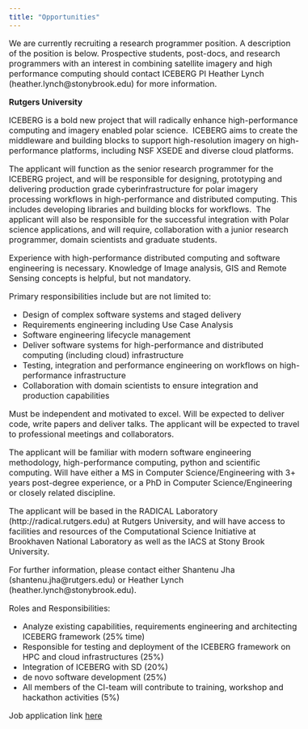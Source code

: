 ```yaml
---
title: "Opportunities"
---
```


<style type="text/css">
body{ /* Normal  */
      font-size: 16px;
  }
}
</style>

We are currently recruiting a research programmer position. A description of the position is below. Prospective students, post-docs, and research programmers with an interest in combining satellite imagery and high performance computing should contact ICEBERG PI Heather Lynch (heather.lynch@stonybrook.edu) for more information.

<!--
We are currently recruiting two Ph.D. positions associated with ICEBERG, and two research programmer positions. Descriptions of each position are below. Prospective students, post-docs, and research programmers with an interest in combining satellite imagery and high performance computing should contact ICEBERG PI Heather Lynch (heather.lynch@stonybrook.edu) for more information.

**Northern Arizona University**

Dr. Mark Salvatore is seeking applications for a PhD student to start in the Fall of 2018.  The student will work with high-resolution multispectral satellite data to identify, characterize, and map geologic units throughout the ice-free regions of Antarctica.  As part of a large collaborative and federally funded project, the student will also work closely with researchers, computer programmers, and students at collaborating institutions.  A successful candidate will have a strong background in surface geology, remote sensing, geographic information systems, and/or geologic mapping.  Prior research experience and computer programming skills are preferred.
The student will become a member of the dynamic and evolving Department of Physics & Astronomy at Northern Arizona University.  With a growing emphasis on planetary sciences, students in this program develop a deep understanding of planetary formation and evolution, remote sensing, spectroscopy, and planetary surface processes.  PhD students benefit from a full tuition waiver, a competitive stipend, and have the opportunity to participate in the campus healthcare plan.  Northern Arizona University is located in beautiful Flagstaff, Arizona, a four-season town located at the base of the San Francisco peaks and 70 miles from the Grand Canyon.  The Department of Physics & Astronomy is home to a friendly, engaging, and welcoming environment for individuals of all races, ethnicities, sexual orientations, and world views.
Applications are due by December 15, 2017.  Interested students should contact Dr. Salvatore directly (mark.salvatore@nau.edu) prior to submitting an application.

**University of California, Santa Barbara**

The Cryo-Hydrologic Remote Sensing Lab in the Department of Geography at the University of California - Santa Barbara is seeking prospective PhD students to start in 2018. The funded project aims to understand water balance in Arctic glacial systems through integration of DEMs and imagery-enabled classification of hydrological features.
Candidates with a background in remote sensing, GIS, or earth science, and strong programming skills (e.g. in IDL, Python, Matlab) are encouraged to apply.

Applicants should contact Prof. Vena Chu (venachu@ucsb.edu) with a CV/resume and a statement of research interests. For more information about the Graduate Program in Geography at UCSB, see the Geography Graduate Program Description (application deadline is December 15th).

**Stony Brook University**

The applicant will be responsible for prototyping and delivering production grade cyberinfrastructure for polar imagery processing workflows in high-performance and distributed computing. This includes imagery applications, libraries and workflow toolkits. Knowledge of Image analysis, GIS and Remote Sensing concepts is helpful but not mandatory. 

Primary responsibilities include but are not limited to:

* Develop tools and software frameworks that can effectively utilize high-performance and distributed computing (including cloud infrastructure)
*	Collaborate with application/domain scientist to derive requirements and implement solutions
*	Program in Python/C and related languages
*	Deliver tested, documented and production grade software 
*	Image Analysis Algorithms and Methods, including Machine-Learning techniques.

A successful programmer will be expected to deliver working prototypes and write technical reports. Will be familiar with modern software engineering methodology and scientific computing. 

The applicant must possess strong problem-solving skills, must have good organizational and communication skills and be able to work under minimal supervision. 

Will have either a MS/BS in Computer Science/Engineering with 3-5 years post-degree experience, or a PhD in Computer Science/Engineering or closely related discipline.

Will be based at Stony Brook University.

Please contact either Heather Lynch (heather.lynch@stonybrook.edu) or Shantenu Jha (shantenu.jha@stonybrook.edu).

Job application link [here](https://goo.gl/75B1B5)
-->

**Rutgers University**

ICEBERG is a bold new project that will radically enhance high-performance computing and imagery enabled polar science.  ICEBERG aims to create the middleware and building blocks to support high-resolution imagery on high-performance platforms, including NSF XSEDE and diverse cloud platforms.

The applicant will function as the senior research programmer for the ICEBERG project, and will be responsible for designing, prototyping and delivering production grade cyberinfrastructure for polar imagery processing workflows in high-performance and distributed computing. This includes developing libraries and building blocks for workflows.  The applicant will also be responsible for the successful integration with Polar science applications, and will require, collaboration with a junior research programmer, domain scientists and graduate students.  

Experience with high-performance distributed computing and software engineering is necessary. Knowledge of Image analysis, GIS and Remote Sensing concepts is helpful, but not mandatory. 

Primary responsibilities include but are not limited to:  

* Design of complex software systems and staged delivery    
* Requirements engineering including Use Case Analysis    
*	Software engineering lifecycle management   
*	Deliver software systems for high-performance and distributed computing (including cloud) infrastructure  
*	Testing, integration and performance engineering on workflows on high-performance infrastructure  
*	Collaboration with domain scientists to ensure integration and production capabilities  

Must be independent and motivated to excel. Will be expected to deliver code, write papers and deliver talks. The applicant will be expected to travel to professional meetings and collaborators.

The applicant will be familiar with modern software engineering methodology, high-performance computing, python and scientific computing. Will have either a MS in Computer Science/Engineering with 3+ years post-degree experience, or a PhD in Computer Science/Engineering or closely related discipline.

The applicant will be based in the RADICAL Laboratory (http://radical.rutgers.edu) at Rutgers University, and will have access to facilities and resources of the Computational Science Initiative at Brookhaven National Laboratory as well as the IACS at Stony Brook University.

For further information, please contact either Shantenu Jha (shantenu.jha@rutgers.edu) or Heather Lynch (heather.lynch@stonybrook.edu).

Roles and Responsibilities:

*	Analyze existing capabilities, requirements engineering and architecting ICEBERG framework (25% time)   
*	Responsible for testing and deployment of the ICEBERG framework on HPC and cloud infrastructures (25%)  
*	Integration of ICEBERG with SD (20%)   
*	de novo software development (25%)  
*	All members of the CI-team will contribute to training, workshop and hackathon activities (5%)

Job application link [here](https://jobs.rutgers.edu/postings/51839)
